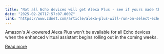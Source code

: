```yaml
---
title: "Not all Echo devices will get Alexa Plus - see if yours made the list"
date: "2025-02-26T17:57:07.000Z"
link: "https://www.zdnet.com/article/alexa-plus-will-run-on-select-echo-devices-see-if-yours-is-on-the-list/"
---
```


Amazon's AI-powered Alexa Plus won't be available for all Echo devices when the enhanced virtual assistant begins rolling out in the coming weeks.

[Read more](https://www.zdnet.com/article/alexa-plus-will-run-on-select-echo-devices-see-if-yours-is-on-the-list/)
